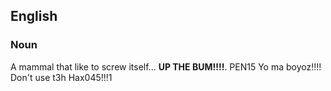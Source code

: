 ==English==
===Noun===
A mammal that like to screw itself... <B>UP THE BUM!!!!</B>.
PEN15 Yo ma boyoz!!!! Don't use t3h Hax045!!!1